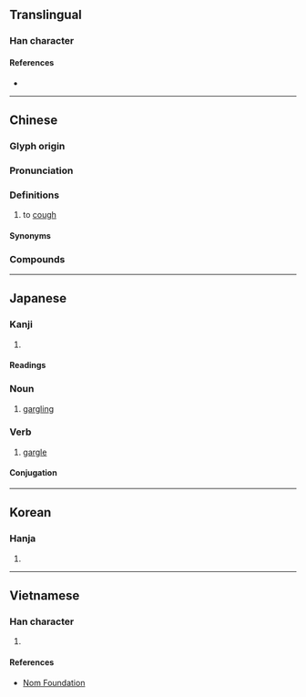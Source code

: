 {{character info/new}}
==Translingual==

===Han character===
{{Han char|rn=30|rad=口|as=11|sn=14|four=67082|canj=RDLO|ids=⿰口欶}}

====References====
* {{Han ref|kx=0204.270|dkj=04154|dj=0427.060|hdz=10674.100|uh=55FD|ud=22013|bh=B9C2|bd=47554}}

----

==Chinese==
{{zh-forms|alt=𠻳}}

===Glyph origin===
{{Han etym}}

===Pronunciation===
{{zh-pron
|m=sòu,shù,sù
|c=sok3,sau3
|h=pfs=chhu̍k
|md=
|mn=ml:sò͘/sàu
|mn_note=sò͘ - literary; sàu - vernacular
|w=
|mc=y
|oc=y
|cat=v
}}
{{zh-attn-split}}

===Definitions===
{{zh-hanzi}}

# to [[cough]]

====Synonyms====
{{zh-dial|咳嗽}}

===Compounds===
{{zh-der|乾嗽|咳嗽|散嗽}}

----

==Japanese==

===Kanji===
{{ja-kanji|grade=|rs=口11}}

# {{rfdef|ja|sort=口11}}

====Readings====
{{ja-readings
|goon=す, そく
|kanon=そう, そく
|kun=うがい-, すす-ぐ, くちすす-ぐ, ゆす-ぐ}}

===Noun===
{{ja-noun|うがい|hhira=うがひ}}

# [[gargling]]

===Verb===
{{ja-verb-suru|うがい|hhira=うがひ}}

# [[gargle]]

====Conjugation====
{{ja-suru|うがい}}

----

==Korean==

===Hanja===
{{ko-hanja|hangeul=수|rv=su|mr=su}}

# {{rfdef|ko|sort=口11}}

----

==Vietnamese==

===Han character===
{{vi-hantu|[[sấu]]|rs=口11}}

# {{rfdef|vi|sort=口11}}

====References====
* [http://nomfoundation.org/common/nom_details.php?codepoint=55fd Nom Foundation]